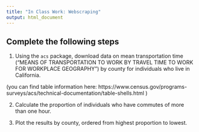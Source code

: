 ```yaml
---
title: "In Class Work: Webscraping"
output: html_document  
---
```


## Complete the following steps

1. Using the `acs` package, download data on mean transportation time ("MEANS OF TRANSPORTATION TO WORK BY TRAVEL TIME TO WORK FOR WORKPLACE GEOGRAPHY") by county for individuals who live in California.  



(you can find table information here: https://www.census.gov/programs-surveys/acs/technical-documentation/table-shells.html
)

2. Calculate the proportion of individuals who have commutes of more than one hour.


3. Plot the results by county, ordered from highest proportion to lowest. 